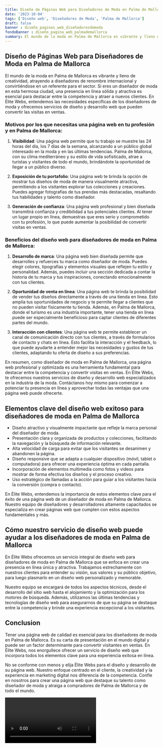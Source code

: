```yaml
---
title: Diseño de Páginas Web para Diseñadores de Moda en Palma de Mallorca
date: '2023-10-04'
tags: ['Diseño web', 'Diseñadores de Moda', 'Palma de Mallorca']
draft: false
banner : diseño_paginas_web_diseñadoresdemoda
fondoBanner : diseño_pagina_web_palmademallorca
summary: El mundo de la moda en Palma de Mallorca es vibrante y lleno de creatividad, atrayendo a diseñadores de renombre internacional y convirtiéndose en un referente para el sector. Si eres un diseñador de moda en esta hermosa ciudad, una presencia en línea sólida y atractiva es esencial para destacar entre la competencia y atraer a nuevos clientes. En Élite Webs, entendemos las necesidades específicas de los diseñadores de moda y ofrecemos servicios de diseño y desarrollo web que pueden convertir las visitas en ventas.
---
```


## Diseño de Páginas Web para Diseñadores de Moda en Palma de Mallorca

El mundo de la moda en Palma de Mallorca es vibrante y lleno de creatividad, atrayendo a diseñadores de renombre internacional y convirtiéndose en un referente para el sector. Si eres un diseñador de moda en esta hermosa ciudad, una presencia en línea sólida y atractiva es esencial para destacar entre la competencia y atraer a nuevos clientes. En Élite Webs, entendemos las necesidades específicas de los diseñadores de moda y ofrecemos servicios de diseño y desarrollo web que pueden convertir las visitas en ventas.

### Motivos por los que necesitas una página web en tu profesión y en Palma de Mallorca:

1. **Visibilidad**: Una página web permite que tu trabajo se muestre las 24 horas del día, los 7 días de la semana, alcanzando a un público global interesado en la moda y en las últimas tendencias. Palma de Mallorca, con su clima mediterráneo y su estilo de vida sofisticado, atrae a turistas y visitantes de todo el mundo, brindándote la oportunidad de llegar a un público diverso.

2. **Exposición de tu portafolio**: Una página web te brinda la opción de mostrar tus diseños de moda de manera visualmente atractiva, permitiendo a los visitantes explorar tus colecciones y creaciones. Puedes agregar fotografías de tus prendas más destacadas, resaltando tus habilidades y talento como diseñador.

3. **Generación de confianza**: Una página web profesional y bien diseñada transmitirá confianza y credibilidad a tus potenciales clientes. Al tener un lugar propio en línea, demuestras que eres serio y comprometido con tu profesión, lo que puede aumentar la posibilidad de convertir visitas en ventas.

### Beneficios del diseño web para diseñadores de moda en Palma de Mallorca:

1. **Desarrollo de marca**: Una página web bien diseñada permite que desarrolles y refuerces tu marca como diseñador de moda. Puedes elegir colores, tipografías y elementos visuales que reflejen tu estilo y personalidad. Además, puedes incluir una sección dedicada a contar la historia de tu marca y tus inspiraciones, conectando emocionalmente con tus clientes.

2. **Oportunidad de venta en línea**: Una página web te brinda la posibilidad de vender tus diseños directamente a través de una tienda en línea. Esto amplía tus oportunidades de negocio y te permite llegar a clientes que no pueden visitar físicamente tu tienda. Además, en Palma de Mallorca, donde el turismo es una industria importante, tener una tienda en línea puede ser especialmente beneficioso para captar clientes de diferentes partes del mundo.

3. **Interacción con clientes**: Una página web te permite establecer un canal de comunicación directo con tus clientes, a través de formularios de contacto y chats en línea. Esto facilita la interacción y el feedback, lo que puede ayudarte a entender mejor las necesidades y gustos de tus clientes, adaptando tu oferta de diseño a sus preferencias.

En resumen, como diseñador de moda en Palma de Mallorca, una página web profesional y optimizada es una herramienta fundamental para destacar entre la competencia y convertir visitas en ventas. En Élite Webs, te ofrecemos nuestros servicios de diseño y desarrollo web especializados en la industria de la moda. Contáctanos hoy mismo para comenzar a potenciar tu presencia en línea y aprovechar todas las ventajas que una página web puede ofrecerte.

<GifSeo />

<Cta />

## Elementos clave del diseño web exitoso para diseñadores de moda en Palma de Mallorca

- Diseño atractivo y visualmente impactante que refleje la marca personal del diseñador de moda.
- Presentación clara y organizada de productos y colecciones, facilitando la navegación y la búsqueda de información relevante.
- Alta velocidad de carga para evitar que los visitantes se desanimen y abandonen la página.
- Diseño responsive que se adapta a cualquier dispositivo (móvil, tablet o computadora) para ofrecer una experiencia óptima en cada pantalla.
- Incorporación de elementos multimedia como fotos y videos para mostrar de forma efectiva los diseños y el proceso creativo.
- Uso estratégico de llamadas a la acción para guiar a los visitantes hacia la conversión (compra o contacto).

En Élite Webs, entendemos la importancia de estos elementos clave para el éxito de una página web de un diseñador de moda en Palma de Mallorca. Nuestro equipo de diseñadores y desarrolladores altamente capacitados se especializa en crear páginas web que cumplen con estos aspectos fundamentales y más.

## Cómo nuestro servicio de diseño web puede ayudar a los diseñadores de moda en Palma de Mallorca

En Élite Webs ofrecemos un servicio integral de diseño web para diseñadores de moda en Palma de Mallorca que se enfoca en crear una presencia en línea única y atractiva. Trabajamos estrechamente con nuestros clientes para entender su visión, sus valores y su público objetivo, para luego plasmarlo en un diseño web personalizado y memorable.

Nuestro equipo se encargará de todos los aspectos técnicos, desde el desarrollo del sitio web hasta el alojamiento y la optimización para los motores de búsqueda. Además, utilizamos las últimas tendencias y tecnologías de diseño web para asegurarnos de que su página se destaque entre la competencia y brinde una experiencia excepcional a los visitantes.

## Conclusion

Tener una página web de calidad es esencial para los diseñadores de moda en Palma de Mallorca. Es su carta de presentación en el mundo digital y puede ser un factor determinante para convertir visitantes en ventas. En Élite Webs, nos enorgullece ofrecer un servicio de diseño web que incorpora todos los elementos clave para una experiencia exitosa en línea.

No se conforme con menos y elija Élite Webs para el diseño y desarrollo de su página web. Nuestro enfoque centrado en el cliente, la creatividad y la experiencia en marketing digital nos diferencia de la competencia. Confíe en nosotros para crear una página web que destaque su talento como diseñador de moda y atraiga a compradores de Palma de Mallorca y de todo el mundo.

<Video />

<CtaBot job='Diseñadores de Moda' city='Palma de Mallorca'/>

<Gmaps query='Palma de Mallorca+españa+maps' />